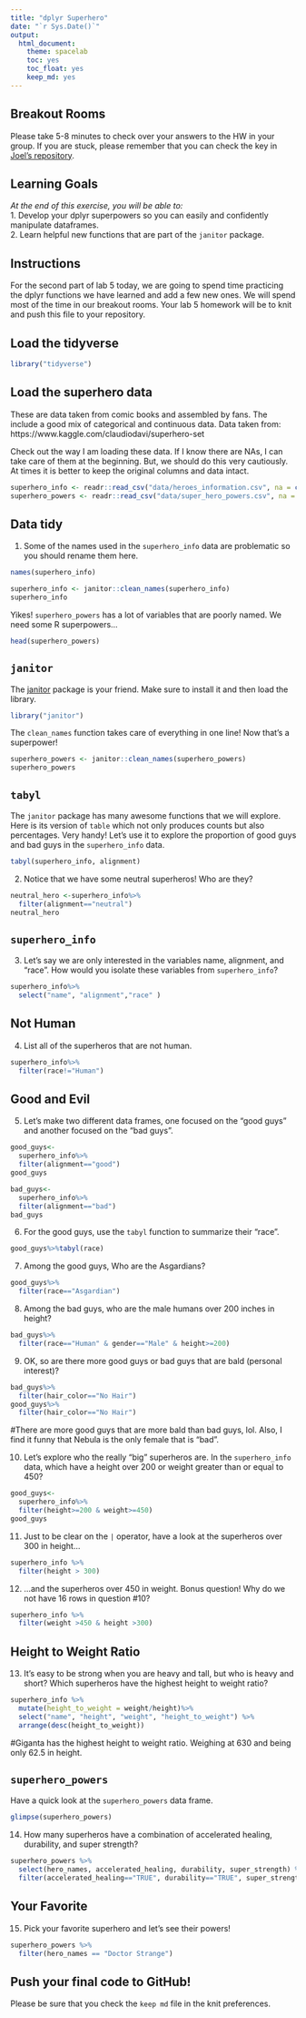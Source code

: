 ```yaml
---
title: "dplyr Superhero"
date: "`r Sys.Date()`"
output:
  html_document: 
    theme: spacelab
    toc: yes
    toc_float: yes
    keep_md: yes
---
```


## Breakout Rooms  
Please take 5-8 minutes to check over your answers to the HW in your group. If you are stuck, please remember that you can check the key in [Joel's repository](https://github.com/jmledford3115/BIS15LW2021_jledford).  

## Learning Goals  
*At the end of this exercise, you will be able to:*    
1. Develop your dplyr superpowers so you can easily and confidently manipulate dataframes.  
2. Learn helpful new functions that are part of the `janitor` package.  

## Instructions
For the second part of lab 5 today, we are going to spend time practicing the dplyr functions we have learned and add a few new ones. We will spend most of the time in our breakout rooms. Your lab 5 homework will be to knit and push this file to your repository.  

## Load the tidyverse
```r
library("tidyverse")
```

## Load the superhero data
These are data taken from comic books and assembled by fans. The include a good mix of categorical and continuous data.  Data taken from: https://www.kaggle.com/claudiodavi/superhero-set  

Check out the way I am loading these data. If I know there are NAs, I can take care of them at the beginning. But, we should do this very cautiously. At times it is better to keep the original columns and data intact.  
```r
superhero_info <- readr::read_csv("data/heroes_information.csv", na = c("", "-99", "-"))
superhero_powers <- readr::read_csv("data/super_hero_powers.csv", na = c("", "-99", "-"))
```

## Data tidy
1. Some of the names used in the `superhero_info` data are problematic so you should rename them here.  
```r
names(superhero_info)
```

```r
superhero_info <- janitor::clean_names(superhero_info)
superhero_info
```

Yikes! `superhero_powers` has a lot of variables that are poorly named. We need some R superpowers...
```r
head(superhero_powers)
```

## `janitor`
The [janitor](https://garthtarr.github.io/meatR/janitor.html) package is your friend. Make sure to install it and then load the library.  
```r
library("janitor")
```

The `clean_names` function takes care of everything in one line! Now that's a superpower!
```r
superhero_powers <- janitor::clean_names(superhero_powers)
superhero_powers
```

## `tabyl`
The `janitor` package has many awesome functions that we will explore. Here is its version of `table` which not only produces counts but also percentages. Very handy! Let's use it to explore the proportion of good guys and bad guys in the `superhero_info` data.  

```r
tabyl(superhero_info, alignment)
```

2. Notice that we have some neutral superheros! Who are they?
```r
neutral_hero <-superhero_info%>%
  filter(alignment=="neutral")
neutral_hero
```

## `superhero_info`
3. Let's say we are only interested in the variables name, alignment, and "race". How would you isolate these variables from `superhero_info`?
```r
superhero_info%>%
  select("name", "alignment","race" )
```

## Not Human
4. List all of the superheros that are not human.
```r
superhero_info%>%
  filter(race!="Human")
```

## Good and Evil
5. Let's make two different data frames, one focused on the "good guys" and another focused on the "bad guys".
```r
good_guys<-
  superhero_info%>%
  filter(alignment=="good")
good_guys
```

```r
bad_guys<-
  superhero_info%>%
  filter(alignment=="bad")
bad_guys
```

6. For the good guys, use the `tabyl` function to summarize their "race".
```r
good_guys%>%tabyl(race)
```

7. Among the good guys, Who are the Asgardians?
```r
good_guys%>%
  filter(race=="Asgardian")
```

8. Among the bad guys, who are the male humans over 200 inches in height?
```r
bad_guys%>%
  filter(race=="Human" & gender=="Male" & height>=200)
```

9. OK, so are there more good guys or bad guys that are bald (personal interest)?
```r
bad_guys%>%
  filter(hair_color=="No Hair")
good_guys%>%
  filter(hair_color=="No Hair")
```
#There are more good guys that are more bald than bad guys, lol. Also, I find it funny that Nebula is the only female that is "bad". 

10. Let's explore who the really "big" superheros are. In the `superhero_info` data, which have a height over 200 or weight greater than or equal to 450?
```r
good_guys<-
  superhero_info%>%
  filter(height>=200 & weight>=450)
good_guys
```

11. Just to be clear on the `|` operator,  have a look at the superheros over 300 in height...
```r
superhero_info %>%
  filter(height > 300)
```

12. ...and the superheros over 450 in weight. Bonus question! Why do we not have 16 rows in question #10?
```r
superhero_info %>%
  filter(weight >450 & height >300)
```

## Height to Weight Ratio
13. It's easy to be strong when you are heavy and tall, but who is heavy and short? Which superheros have the highest height to weight ratio?
```r
superhero_info %>%
  mutate(height_to_weight = weight/height)%>%
  select("name", "height", "weight", "height_to_weight") %>%
  arrange(desc(height_to_weight))
```
#Giganta has the highest height to weight ratio. Weighing at 630 and being only 62.5 in height.

## `superhero_powers`
Have a quick look at the `superhero_powers` data frame.  
```r
glimpse(superhero_powers)
```

14. How many superheros have a combination of accelerated healing, durability, and super strength?
```r
superhero_powers %>% 
  select(hero_names, accelerated_healing, durability, super_strength) %>%
  filter(accelerated_healing=="TRUE", durability=="TRUE", super_strength=="TRUE")
```

## Your Favorite
15. Pick your favorite superhero and let's see their powers!

```r
superhero_powers %>%
  filter(hero_names == "Doctor Strange")
```


## Push your final code to GitHub!
Please be sure that you check the `keep md` file in the knit preferences.  
